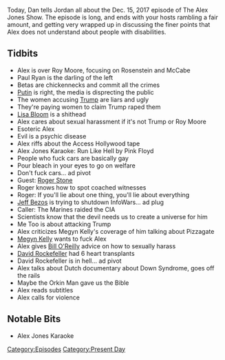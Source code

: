 {{DEFAULTSORT:
    #_EPISODE_0112:December 15, 2017
}}{{Episode
    | title           = December 15, 2017
    | caption         = Listen to this episode on [https://knowledgefight.libsyn.com/knowledge-fight-december-15-2017 Libsyn] [https://open.spotify.com/episode/0qdp3Z3zRbcCZa9JgNbYdS Spotify], Read the [[Transcript/112: December 15, 2017|Unofficial Transcript]]
    | episodeNumber   = 112
    | length          = 03:23:21
    | airDate         = December 19, 2017
    | coverageDate    = December 15, 2017
    | episodeType     = [[:Category:Present Day|Present Day]]
    | appearance      = [[Roy Moore]], [[Rod Rosenstein]], [[Andrew McCabe]], [[Paul Ryan]], [[Lisa Bloom]], [[Roger Stone]], [[Megyn Kelly]], [[Bill O'Reilly]], [[David Rockefeller]]
    | oocDrop         = Jesus loves Satan, kill your children
    | previousEpisode = [[111: January 21-22, 2016]]
    | nextEpisode     = [[113: February 21-23, 2014]]
}}

{{Stub}}

Today, Dan tells Jordan all about the Dec. 15, 2017 episode of The Alex Jones Show. The episode is long, and ends with your hosts rambling a fair amount, and getting very wrapped up in discussing the finer points that Alex does not understand about people with disabilities.

==Tidbits==

*Alex is over Roy Moore, focusing on Rosenstein and McCabe
*Paul Ryan is the darling of the left
*Betas are chickennecks and commit all the crimes
*[[Vladimir Putin|Putin]] is right, the media is disprecting the public
*The women accusing [[Donald Trump|Trump]] are liars and ugly
*They're paying women to claim Trump raped them
*[[Lisa Bloom]] is a shithead
*Alex cares about sexual harassment if it's not Trump or Roy Moore
*Esoteric Alex
*Evil is a psychic disease
*Alex riffs about the Access Hollywood tape
*Alex Jones Karaoke: Run Like Hell by Pink Floyd
*People who fuck cars are basically gay
*Pour bleach in your eyes to go on welfare
*Don't fuck cars... ad pivot
*Guest: [[Roger Stone]]
*Roger knows how to spot coached witnesses
*Roger: If you'll lie about one thing, you'll lie about everything
*[[Jeff Bezos]] is trying to shutdown InfoWars... ad plug
*Caller: The Marines raided the CIA
*Scientists know that the devil needs us to create a universe for him
*Me Too is about attacking Trump
*Alex criticizes Megyn Kelly's coverage of him talking about Pizzagate
*[[Megyn Kelly]] wants to fuck Alex
*Alex gives [[Bill O'Reilly]] advice on how to sexually harass
*[[David Rockefeller]] had 6 heart transplants
*David Rockefeller is in hell... ad pivot
*Alex talks about Dutch documentary about Down Syndrome, goes off the rails
*Maybe the Orkin Man gave us the Bible
*Alex reads subtitles
*Alex calls for violence

==Notable Bits==

*Alex Jones Karaoke

[[Category:Episodes]]
[[Category:Present Day]]
